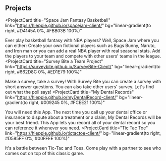 ## Projects

<ProjectCard
  title="Space Jam Fantasy Basketball"
  link="https://hieppie.github.io/spacejam-client/"
  bg="linear-gradient(to right, #D4145A 0%, #FBB03B 100%)"
>
 Ever play basketball fantasy with NBA players? Well, Space Jam where you can either: Create your own fictional players such as Bugs Bunny, Naruto, and Iron man or you can add a real NBA player with real seasonal stats. Add the players to your team and compete with other users' teams in the league. 
</ProjectCard>
<ProjectCard
  title="Survey Bite a Team Project"
  link="https://surveybite.github.io/SurveyBite-Client/"
  bg="linear-gradient(to right, #662D8C 0%, #ED1E79 100%)"
>
  Make a survey, take a survey! With Survey Bite you can create a survey with short answer questions. You can also take other users' survey. Let's find out what the poll says!
</ProjectCard>
<ProjectCard
  title="My Dental Records"
  link="https://hieppie.github.io/myDentalRecord-client/"
  bg="linear-gradient(to right, #009245 0%, #FCEE21 100%)"
>
  You will need this App. The next time you call up your dental office or insurance to dispute about a treatment or a claim, My Dental Records will be your best friend. This App lets you record all of your dental record so you can reference it whenever you need. 
</ProjectCard>
<ProjectCard
  title="Tic Tac Toe"
  link="https://hieppie.github.io/tictactoe-client/"
  bg="linear-gradient(to right, #D585FF 0%, #00FFEE 100%)"
>
  It's a battle between Tic-Tac and Toes. Come play with a partner to see who comes out on top of this classic game. 
</ProjectCard>
